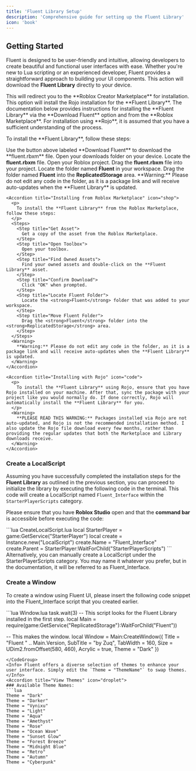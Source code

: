 ```yaml
---
title: 'Fluent Library Setup'
description: 'Comprehensive guide for setting up the Fluent Library'
icon: 'book'
---
```


## Getting Started
Fluent is designed to be user-friendly and intuitive, allowing developers to create beautiful and functional user interfaces with ease. Whether you're new to Lua scripting or an experienced developer, Fluent provides a straightforward approach to building your UI components.
<CardGroup cols={3}>
<Tooltip tip="This is the recommended installation process and provides detailed instructions; it is also the fastest way to install!">
    <Card
      title="Download Fluent"
      icon="download"
      href="https://github.com/ZackSteiner/Fluent-Release/raw/refs/heads/main/Fluent.rbxm"
    >
	This action will download the **Fluent Library** directly to your device.
    </Card>
  </Tooltip>
  
<Tooltip tip="This is not the recommended way to install Fluent and does not provide detailed installation documentation. Support is not offered if you choose this method.">
    <Card
      title="Install with Roblox"
      icon="shop"
      href="https://create.roblox.com/store/asset/90096804770667/Fluent-Library"
    >
	This will redirect you to the **Roblox Creator Marketplace** for installation.
    </Card>
  </Tooltip>

<Tooltip tip="This option will install the Rojo installation for the Fluent Library.">
  <Card
    title="Install using Rojo"
    icon="code"
    href="https://github.com/ZackSteiner/Fluent-Release/raw/refs/heads/main/Fluent.zip"
  >
    This option will install the Rojo installation for the **Fluent Library**.
  </Card>
</Tooltip>

  
</CardGroup>

<Warning>
  The documentation below provides instructions for installing the **Fluent Library** via the **Download Fluent** option and from the **Roblox Marketplace**. For installation using **Rojo**, it is assumed that you have a sufficient understanding of the process.
</Warning>
<AccordionGroup>
  <Accordion title="How to Set Up" icon="setup">
    <Accordion title="Installing Fluent Library" icon="download">
      <p>
        To install the **Fluent Library**, follow these steps:
      </p>
      <Steps>
	  <Step title="Download The Fluent File">
Use the button above labeled **Download Fluent** to download the **fluent.rbxm** file.
        </Step>
        <Step title="Open Downloads Folder">
          Open your downloads folder on your device.
        </Step>
        <Step title="Locate Fluent File">
          Locate the <strong>fluent.rbxm</strong> file.
        </Step>
        <Step title="Open Your Project">
          Open your Roblox project.
        </Step>
        <Step title="Drag Fluent File">
          Drag the <strong>fluent.rbxm</strong> file into your project.
        </Step>
        <Step title="Find Fluent Folder">
          Locate the folder named <strong>Fluent</strong> in your workspace.
        </Step>
        <Step title="Move Fluent Folder">
          Drag the folder named <strong>Fluent</strong> into the <strong>ReplicatedStorage</strong> area.
        </Step>
      </Steps>
      <Warning>
        **Warning:** Please do not edit any code in the folder, as it is a package link and will receive auto-updates when the **Fluent Library** is updated.
      </Warning>
    </Accordion>

    <Accordion title="Installing from Roblox Marketplace" icon="shop">
      <p>
        To install the **Fluent Library** from the Roblox Marketplace, follow these steps:
      </p>
      <Steps>
        <Step title="Get Asset">
          Get a copy of the asset from the Roblox Marketplace.
        </Step>
        <Step title="Open Toolbox">
          Open your toolbox.
        </Step>
        <Step title="Find Owned Assets">
          Find your owned assets and double-click on the **Fluent Library** asset.
        </Step>
        <Step title="Confirm Download">
          Click "OK" when prompted.
        </Step>
        <Step title="Locate Fluent Folder">
          Locate the <strong>Fluent</strong> folder that was added to your workspace.
        </Step>
        <Step title="Move Fluent Folder">
          Drag the <strong>Fluent</strong> folder into the <strong>ReplicatedStorage</strong> area.
        </Step>
      </Steps>
      <Warning>
        **Warning:** Please do not edit any code in the folder, as it is a package link and will receive auto-updates when the **Fluent Library** is updated.
      </Warning>
    </Accordion>

    <Accordion title="Installing with Rojo" icon="code">
      <p>
        To install the **Fluent Library** using Rojo, ensure that you have Rojo installed on your machine. After that, sync the package with your project like you would normally do. If done correctly, Rojo will automatically install the **Fluent Library** for you.
      </p>
      <Warning>
        **PLEASE READ THIS WARNING:** Packages installed via Rojo are not auto-updated, and Rojo is not the recommended installation method. I also update the Rojo file download every few months, rather than providing the regular updates that both the Marketplace and Library downloads receive.
      </Warning>
    </Accordion>
  </Accordion>
</AccordionGroup>





### Create a LocalScript
Assuming you have successfully completed the installation steps for the **Fluent Library** as outlined in the previous section, you can proceed to initialize the library by executing the following code in the terminal. This code will create a <Tooltip tip="A LocalScript is a script that runs on the client-side.">LocalScript</Tooltip> named `Fluent_Interface` within the `StarterPlayerScripts` category. 

Please ensure that you have **Roblox Studio** open and that the <Tooltip tip="You can find the Terminal under 'View' > 'Command Bar'">**command bar**</Tooltip> is accessible before executing the code:

<CodeGroup> 
```lua CreateLocalScript.lua
local StarterPlayer = game:GetService("StarterPlayer") 
local create = Instance.new("LocalScript") 
create.Name = "Fluent_Interface" 
create.Parent = StarterPlayer:WaitForChild("StarterPlayerScripts") 
``` 

</CodeGroup>
<Info>
Alternatively, you can manually create a LocalScript under the StarterPlayerScripts category. You may name it whatever you prefer, but in the documentation, it will be referred to as Fluent_Interface.
</Info>

### Create a Window

To create a window using Fluent UI, please insert the following code snippet into the <Tooltip tip="Ensure that you have a LocalScript under `StarterPlayerScripts`, referred to as `Fluent_Interface` in this example.">Fluent_Interface</Tooltip> script that you created earlier.



<CodeGroup>
```lua Window.lua
task.wait(3)
-- This script looks for the Fluent Library installed in the first step.
local Main = require(game:GetService("ReplicatedStorage"):WaitForChild("Fluent"))

-- This makes the window.
local Window = Main:CreateWindow({
	Title = "Fluent " .. Main.Version,
	SubTitle = "by Zuq",
	TabWidth = 160,
	Size = UDim2.fromOffset(580, 460),
	Acrylic = true,
	Theme = "Dark" 
})
```
</CodeGroup>
<Info> Fluent offers a diverse selection of themes to enhance your user interface. Simply edit the `Theme = "ThemeName"` to swap themes.</Info>
<Accordion title="View Themes" icon="droplet">
### Available Theme Names:
```lua
Theme = "Dark"
Theme = "Darker"
Theme = "Vynixu"
Theme = "Light"
Theme = "Aqua"
Theme = "Amethyst"
Theme = "Rose"
Theme = "Ocean Wave" 
Theme = "Sunset Glow"  
Theme = "Forest Breeze" 
Theme = "Midnight Blue" 
Theme = "Retro"  
Theme = "Autumn"  
Theme = "Cyberpunk"
```
</Accordion>




